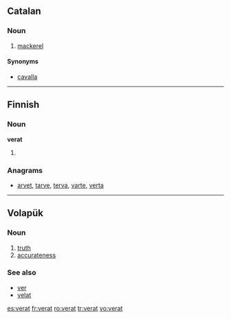 ==Catalan==

===Noun===
{{ca-noun|m}}

# [[mackerel]]

====Synonyms====
* [[cavalla]]

----

==Finnish==

===Noun===
'''verat'''

# {{plural of|lang=fi|verka}}

===Anagrams===
* [[arvet#Finnish|arvet]], [[tarve#Finnish|tarve]], [[terva#Finnish|terva]], [[varte#Finnish|varte]], [[verta#Finnish|verta]]

----

==Volapük==

===Noun===
{{infl|vo|noun}}

# [[truth]]
# [[accurateness]]

===See also===
* [[ver]]
* [[velat]]

[[es:verat]]
[[fr:verat]]
[[ro:verat]]
[[tr:verat]]
[[vo:verat]]